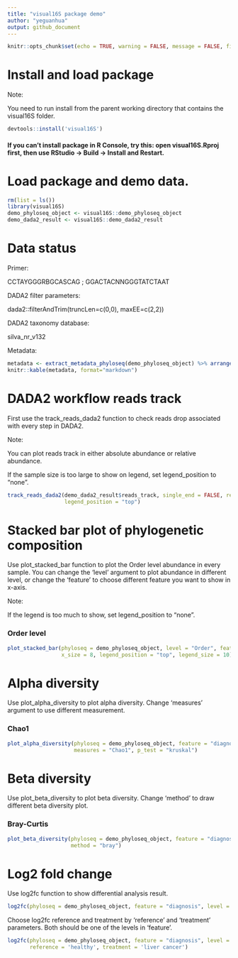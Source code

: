 ```yaml
---
title: "visual16S package demo"
author: "yeguanhua"
output: github_document
---
```


```r
knitr::opts_chunk$set(echo = TRUE, warning = FALSE, message = FALSE, fig.width=10, fig.height=6)
```

# Install and load package

Note: 

You need to run install from the parent working directory that contains the visual16S folder.

```r
devtools::install('visual16S')
```

#### If you can't install package in R Console, try this: open visual16S.Rproj first, then use RStudio → Build → Install and Restart.

# Load package and demo data.

```r
rm(list = ls())
library(visual16S)
demo_phyloseq_object <- visual16S::demo_phyloseq_object
demo_dada2_result <- visual16S::demo_dada2_result
```

# Data status

Primer: 

CCTAYGGGRBGCASCAG ; GGACTACNNGGGTATCTAAT

DADA2 filter parameters: 

dada2::filterAndTrim(truncLen=c(0,0), maxEE=c(2,2))

DADA2 taxonomy database: 

silva_nr_v132

Metadata: 

```r
metadata <- extract_metadata_phyloseq(demo_phyloseq_object) %>% arrange(diagnosis)
knitr::kable(metadata, format="markdown")
```

# DADA2 workflow reads track

First use the track_reads_dada2 function to check reads drop associated with every step in DADA2.

Note:

You can plot reads track in either absolute abundance or relative abundance.

If the sample size is too large to show on legend, set legend_position to "none".

```r
track_reads_dada2(demo_dada2_result$reads_track, single_end = FALSE, relative_abundance = TRUE, 
                  legend_position = "top")
```

# Stacked bar plot of phylogenetic composition

Use plot_stacked_bar function to plot the Order level abundance in every sample. You can change the 'level' argument to plot abundance in different level, or change the 'feature' to choose different feature you want to show in x-axis.

Note: 

If the legend is too much to show, set legend_position to "none".

### Order level

```r
plot_stacked_bar(phyloseq = demo_phyloseq_object, level = "Order", feature = "diagnosis", 
                 x_size = 8, legend_position = "top", legend_size = 10)
```

# Alpha diversity

Use plot_alpha_diversity to plot alpha diversity. Change 'measures' argument to use different measurement.

### Chao1

```r
plot_alpha_diversity(phyloseq = demo_phyloseq_object, feature = "diagnosis", feature2 = NA, 
                     measures = "Chao1", p_test = "kruskal")
```

# Beta diversity

Use plot_beta_diversity to plot beta diversity. Change 'method' to draw different beta diversity plot.

### Bray-Curtis

```r
plot_beta_diversity(phyloseq = demo_phyloseq_object, feature = "diagnosis", feature2 = NA, 
                    method = "bray")
```

# Log2 fold change

Use log2fc function to show differential analysis result.

```r
log2fc(phyloseq = demo_phyloseq_object, feature = "diagnosis", level = NA, p_value = 0.05)
```

Choose log2fc reference and treatment by 'reference' and 'treatment' parameters. Both should be one of the levels in 'feature'.

```r
log2fc(phyloseq = demo_phyloseq_object, feature = "diagnosis", level = NA, p_value = 0.05, 
       reference = 'healthy', treatment = 'liver cancer')
```
